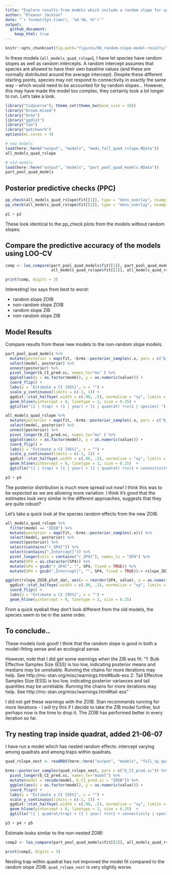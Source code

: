 ```yaml
---
title: "Explore results from models which include a random slope for species"
author: "Eleanor Jackson"
date: "`r format(Sys.time(), '%d %B, %Y')`"
output: 
  github_document:
    keep_html: true
---
```

```r
knitr::opts_chunk$set(fig.path="figures/06_random-slope-model-results/")
```

In these models (`all_models_quad_rslope`), I have let species have random slopes as well as random intercepts. A random intercept assumes that species are allowed to have their own baseline values (and these are normally distributed around the average intercept). Despite these different starting points, species may not respond to connectivity in exactly the same way - which would need to be accounted for by random slopes... However, this may have made the model too complex, they certainly took a lot longer to run. Let's take a look.

```r
library("tidyverse"); theme_set(theme_bw(base_size = 10))
library("broom.mixed")
library("brms")
library("ggdist")
library("loo")
library("patchwork")
options(mc.cores = 4)

# new models
load(here::here("output", "models", "mods_full_quad_rslope.RData")) 
all_models_quad_rslope

# old models
load(here::here("output", "models", "part_pool_quad_models.RData")) 
part_pool_quad_models
```

## Posterior predictive checks (PPC)

```r
pp_check(all_models_quad_rslope$fit[[1]], type = "dens_overlay", nsamples = 50) -> p1
pp_check(all_models_quad_rslope$fit[[2]], type = "dens_overlay", nsamples = 50) -> p2

p1 + p2
```

These look identical to the pp_check plots from the models without random slopes.

## Compare the predictive accuracy of the models using LOO-CV

```r
comp <- loo_compare(part_pool_quad_models$fit[[1]], part_pool_quad_models$fit[[2]],
                    all_models_quad_rslope$fit[[1]], all_models_quad_rslope$fit[[2]])

print(comp, digits = 3)
```

Interesting! loo says from best to worst:

* random slope ZOIB
* non-random slope ZOIB
* random slope ZIB
* non-random slope ZIB

## Model Results
Compare results from these new models to the non-random slope models.

```r
part_pool_quad_models %>%
  mutate(posterior = map(fit, ~brms::posterior_samples(.x, pars = c("b_CI_pred.sc")))) %>%
  select(model, posterior) %>%
  unnest(posterior) %>% 
  pivot_longer(b_CI_pred.sc, names_to="mu" ) %>%
  ggplot(aes(x = as.factor(model), y = as.numeric(value))) +
  coord_flip() +
  labs(y = "Estimate ± CI [95%]", x = "") +
  scale_y_continuous(limits = c(-1, 1)) +
  ggdist::stat_halfeye(.width = c(.90, .5), normalize = "xy", limits = c(-3, 3)) +
  geom_hline(yintercept = 0, linetype = 2, size = 0.25) +
  ggtitle("(1 | trap) + (1 | year) + (1 | quadrat) +\n(1 | species) ")-> p3

all_models_quad_rslope %>%
  mutate(posterior = map(fit, ~brms::posterior_samples(.x, pars = c("b_CI_pred.sc")))) %>%
  select(model, posterior) %>%
  unnest(posterior) %>%
  pivot_longer(b_CI_pred.sc, names_to="mu" ) %>% 
  ggplot(aes(x = as.factor(model), y = as.numeric(value))) +
  coord_flip() +
  labs(y = "Estimate ± CI [95%]", x = "") +
  scale_y_continuous(limits = c(-1, 1)) +
  ggdist::stat_halfeye(.width = c(.90, .5), normalize = "xy", limits = c(-3, 3)) +
  geom_hline(yintercept = 0, linetype = 2, size = 0.25)  +
  ggtitle("(1 | trap) + (1 | year) + (1 | quadrat) +\n(1 + connectivity | species)") -> p4

p3 + p4
```

The posterior distribution is much more spread out now! I think this was to be expected as we are allowing more variation. I think it's good that the estimates look very similar in the different approaches, suggests that they are quite robust?

Let's take a quick look at the species random effects from the new ZOIB.

```r
all_models_quad_rslope %>%
  filter(model == "ZOIB") %>%
  mutate(posterior = map(fit, ~brms::posterior_samples(.x))) %>%
  select(model, posterior) %>%
  unnest(posterior) %>% 
  select(contains("r_SP4[")) %>% 
  select(contains(",Intercept]")) %>% 
  pivot_longer(cols = contains("r_SP4["), names_to = "SP4") %>%
  mutate(SP4 = as.character(SP4)) %>%
  mutate(SP4 = gsub("r_SP4[", "", SP4, fixed = TRUE)) %>%
  mutate(SP4 = gsub(",Intercept]", "", SP4, fixed = TRUE))-> rslope_ZOIB_plot_dat

ggplot(rslope_ZOIB_plot_dat, aes(x = reorder(SP4, value), y = as.numeric(value))) +
  ggdist::stat_halfeye(.width = c(.90, .5), normalize = "xy", limits = c(-3, 3), size = 1.5) +
  coord_flip() +
  labs(y = "Estimate ± CI [95%]", x = "") +
  geom_hline(yintercept = 0, linetype = 2, size = 0.25)
```

From a quick eyeball they don't look different from the old models, the species seem to be in the same order.

## To conclude..
These models look good! I think that the random slope is good in both a model-fitting sense and an ecological sense.

However, note that I did get some warnings when the ZIB was fit: 
"1: Bulk Effective Samples Size (ESS) is too low, indicating posterior means and medians may be unreliable.
Running the chains for more iterations may help. See
http://mc-stan.org/misc/warnings.html#bulk-ess 
2: Tail Effective Samples Size (ESS) is too low, indicating posterior variances and tail quantiles may be unreliable.
Running the chains for more iterations may help. See
http://mc-stan.org/misc/warnings.html#tail-ess "

I did not get these warnings with the ZOIB. Stan recommends running for more iterations - I will try this if I decide to take the ZIB model further, but perhaps now is the time to drop it. The ZOIB has performed better in every iteration so far.

## Try nesting trap inside quadrat, added 21-06-07
I have run a model which has nested random effects: intercept varying among quadrats and among traps within quadrats.

```r
quad_rslope_nest <- readRDS(here::here("output", "models", "full_sp_quad_rslope_nest_ZOIB.rds"))

brms::posterior_samples(quad_rslope_nest, pars = c("b_CI_pred.sc")) %>% 
  pivot_longer(b_CI_pred.sc, names_to="model") %>%
  mutate(model = recode(model, b_CI_pred.sc = "ZOIB")) %>%
  ggplot(aes(x = as.factor(model), y = as.numeric(value))) +
  coord_flip() +
  labs(y = "Estimate ± CI [95%]", x = "") +
  scale_y_continuous(limits = c(-1, 1)) +
  ggdist::stat_halfeye(.width = c(.90, .5), normalize = "xy", limits = c(-3, 3)) +
  geom_hline(yintercept = 0, linetype = 2, size = 0.25)  +
  ggtitle("(1 | quadrat/trap) + (1 | year) +\n(1 + connectivity | species)") -> p5

p3 + p4 + p5
```

Estimate looks similar to the non-nested ZOIB!

```r
comp2 <- loo_compare(part_pool_quad_models$fit[[2]], all_models_quad_rslope$fit[[2]], quad_rslope_nest)

print(comp2, digits = 3)
```

Nesting trap within quadrat has not improved the model fit compared to the random slope ZOIB. `quad_rslope_nest` is very slightly worse.
